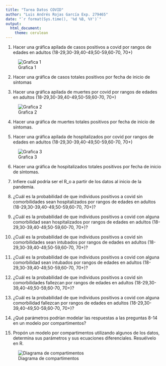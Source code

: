 ```yaml
---
title: "Tarea Datos COVID"
author: "Luis Andrés Rojas García Exp. 279465"
date: "`r format(Sys.time(), '%d %B, %Y')`"
output: 
  html_document:
    theme: cerulean
---
```



1. Hacer una gráfica apilada de casos positivos a covid por rangos de edades en adultos (18-29,30-39,40-49,50-59,60-70, 70+)

![Grafica 1](04_Output/Plots/grafica de rangos de edad.jpeg)

2.  Hacer una gráfica de casos totales positivos por fecha de inicio de síntomas

3. Hacer una gráfica apilada de muertes por covid por rangos de edades en adultos (18-29,30-39,40-49,50-59,60-70, 70+)

![Grafica 2](04_Output/Plots/grafica de muertes por rangos de edad.jpeg)

4.  Hacer una gráfica de muertes totales positivos por fecha de inicio de síntomas.

5. Hacer una gráfica apilada de hospitalizados por covid por rangos de edades en adultos (18-29,30-39,40-49,50-59,60-70, 70+)

![Grafica 3](04_Output/Plots/grafica de hospitalizaciones por rangos de edad.jpeg)

6.  Hacer una gráfica de hospitalizados totales positivos por fecha de inicio de síntomas.

7. Infiere cuál podría ser el R_o a partir de los datos al inicio de la pandemia.

8. ¿Cuál es la probabilidad de que individuos positivos a covid sin comorbilidades sean hospitalizados por rangos de edades en adultos (18-29,30-39,40-49,50-59,60-70, 70+)? 

9. ¿Cuál es la probabilidad de que individuos positivos a covid con alguna comorbilidad sean hospitalizados por rangos de edades en adultos (18-29,30-39,40-49,50-59,60-70, 70+)? 

10. ¿Cuál es la probabilidad de que individuos positivos a covid sin comorbilidades sean intubados por rangos de edades en adultos (18-29,30-39,40-49,50-59,60-70, 70+)? 

11. ¿Cuál es la probabilidad de que individuos positivos a covid con alguna comorbilidad sean intubados por rangos de edades en adultos (18-29,30-39,40-49,50-59,60-70, 70+)? 

12. ¿Cuál es la probabilidad de que individuos positivos a covid sin comorbilidades fallezcan por rangos de edades en adultos (18-29,30-39,40-49,50-59,60-70, 70+)? 

13. ¿Cuál es la probabilidad de que individuos positivos a covid con alguna comorbilidad fallezcan por rangos de edades en adultos (18-29,30-39,40-49,50-59,60-70, 70+)? 

14. ¿Qué parámetros podrían modelar las respuestas a las preguntas 8-14 en un modelo por compartimentos?

15. Propón un modelo por compartimentos utilizando algunos de los datos, determina sus parámetros y sus ecuaciones diferenciales. Resuélvelo en R.

![Diagrama de compartimentos](diagrama_compartimentos_COVID.png)
